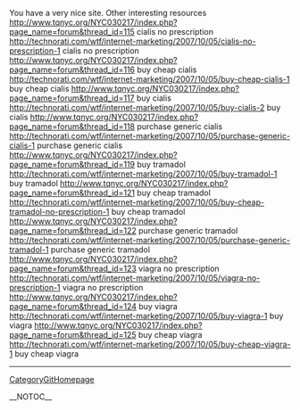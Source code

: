 You have a very nice site. Other interesting resources http://www.tqnyc.org/NYC030217/index.php?page_name=forum&thread_id=115 cialis no prescription
http://technorati.com/wtf/internet-marketing/2007/10/05/cialis-no-prescription-1 cialis no prescription
http://www.tqnyc.org/NYC030217/index.php?page_name=forum&thread_id=116 buy cheap cialis
http://technorati.com/wtf/internet-marketing/2007/10/05/buy-cheap-cialis-1 buy cheap cialis
http://www.tqnyc.org/NYC030217/index.php?page_name=forum&thread_id=117 buy cialis
http://technorati.com/wtf/internet-marketing/2007/10/05/buy-cialis-2 buy cialis
http://www.tqnyc.org/NYC030217/index.php?page_name=forum&thread_id=118 purchase generic cialis
http://technorati.com/wtf/internet-marketing/2007/10/05/purchase-generic-cialis-1 purchase generic cialis
http://www.tqnyc.org/NYC030217/index.php?page_name=forum&thread_id=119 buy tramadol
http://technorati.com/wtf/internet-marketing/2007/10/05/buy-tramadol-1 buy tramadol
http://www.tqnyc.org/NYC030217/index.php?page_name=forum&thread_id=121 buy cheap tramadol
http://technorati.com/wtf/internet-marketing/2007/10/05/buy-cheap-tramadol-no-prescription-1 buy cheap tramadol
http://www.tqnyc.org/NYC030217/index.php?page_name=forum&thread_id=122 purchase generic tramadol
http://technorati.com/wtf/internet-marketing/2007/10/05/purchase-generic-tramadol-1 purchase generic tramadol
http://www.tqnyc.org/NYC030217/index.php?page_name=forum&thread_id=123 viagra no prescription
http://technorati.com/wtf/internet-marketing/2007/10/05/viagra-no-prescription-1 viagra no prescription
http://www.tqnyc.org/NYC030217/index.php?page_name=forum&thread_id=124 buy viagra
http://technorati.com/wtf/internet-marketing/2007/10/05/buy-viagra-1 buy viagra
http://www.tqnyc.org/NYC030217/index.php?page_name=forum&thread_id=125 buy cheap viagra
http://technorati.com/wtf/internet-marketing/2007/10/05/buy-cheap-viagra-1 buy cheap viagra
----
[[CategoryGitHomepage]]

__NOTOC__